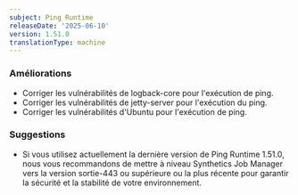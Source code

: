 ```yaml
---
subject: Ping Runtime
releaseDate: '2025-06-10'
version: 1.51.0
translationType: machine
---
```


### Améliorations

* Corriger les vulnérabilités de logback-core pour l&apos;exécution de ping.
* Corriger les vulnérabilités de jetty-server pour l&apos;exécution du ping.
* Corriger les vulnérabilités d&apos;Ubuntu pour l&apos;exécution de ping.

### Suggestions

* Si vous utilisez actuellement la dernière version de Ping Runtime 1.51.0, nous vous recommandons de mettre à niveau Synthetics Job Manager vers la version sortie-443 ou supérieure ou la plus récente pour garantir la sécurité et la stabilité de votre environnement.